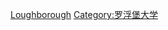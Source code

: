 {{Catnav|頁面分類|人类社会|人物|校友|大學校友}}
{{Catnav|頁面分類|人物|校友|大學校友}}
{{Commonscat|Alumni of Loughborough University}}

[[Category:英格蘭各大學校友|Loughborough]]
[[Category:罗浮堡大学|Category:罗浮堡大学]]